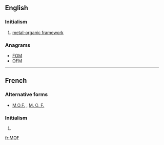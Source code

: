 {{also|mof}}
==English==
{{wikipedia|dab=MOF}}
===Initialism===
{{rfc-header|Initialism}}
{{head|en|initialism}}

# [[metal-organic framework]]

===Anagrams===
* [[FOM#English|FOM]]
* [[OFM#English|OFM]]
----
==French==

===Alternative forms===
* [[M.O.F.]] , [[M. O. F.]]
===Initialism===
{{rfc-header|Initialism}}
{{head|fr|initialism}}
# {{initialism of|lang=fr|Meilleur Ouvrier de France}}

[[fr:MOF]]